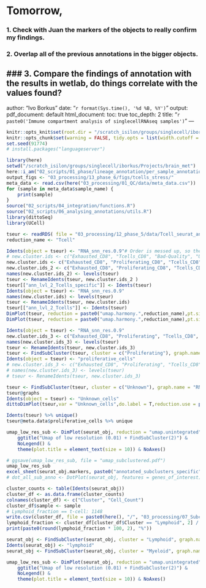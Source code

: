 # Tomorrow,
###  1. Check with Juan the markers of the objects to really confirm my findings.
###  2. Overlap all of the previous annotations in the bigger objects.
###  3. Compare the findings of annotation with the results in wetlab, do things correlate with the values found?
---
author: "Ivo Borkus"
date: "`r format(Sys.time(), '%d %B, %Y')`"
output:  
  pdf_document: default
  html_document:
    toc: true
    toc_depth: 2
title: "`r paste0('Immune compartment analysis of singlecellRNAseq samples')`"
---

```r
knitr::opts_knit$set(root.dir = "/scratch_isilon/groups/singlecell/iborkus/Projects/brain_met") # nolint
knitr::opts_chunk$set(warning = FALSE, tidy.opts = list(width.cutoff = 60), tidy = FALSE) # nolint
set.seed(91774)
# install.packages("languageserver")
```

```R
library(here)
setwd("/scratch_isilon/groups/singlecell/iborkus/Projects/brain_met")
here::i_am("02_scripts/01_phase/lineage_annotation/per_sample_annotation.rmd")
output_figs <- "03_processing/13_phase_6/figs/tcells_stress/"
meta_data <- read.csv(here("03_processing/01_QC/data/meta_data.csv"))
for (sample in meta_data$sample_name) {
    print(sample)
}
source("02_scripts/04_integration/functions.R")
source("02_scripts/06_analysing_annotations/utils.R")
library(dittoSeq)
library(UCell)

```
```R
tseur <- readRDS( file = "03_processing/12_phase_5/data/Tcell_seurat_annotated.rds")
reduction_name <- "Tcell"

Idents(object = tseur) <- "RNA_snn_res.0.9"# Order is messed up, so the order of sizes does not correspond
# new.cluster.ids <- c("Exhausted_CD8", "Tcells_CD8", "Bad-Quality", "Unknown", "Unknown", "Proliferative_1", "Tcells_CD4", "Tcells_Naive", "Tregs", "Tregs_2", "NKs")
new.cluster.ids <- c("Exhausted_CD8", "Proliferating_CD8", "Tcells_CD8", "Unknown", "Unknown", "Proliferative_Tcells", "Tcells_CD4_Naive", "Unknown", "Tregs", "Tcells_CD4", "Tcells_CD4_proliferating","Tregs_2","NK")
new.cluster.ids_2 <- c("Exhausted_CD8", "Proliferating_CD8", "Tcells_CD8", "Unknown_1", "Unknown_2", "Proliferative_Tcells", "Tcells_CD4_Naive", "Unknown_3", "Tregs", "Tcells_CD4", "Tcells_CD4_proliferating","Tregs_2","NK")
names(new.cluster.ids_2) <- levels(tseur)
tseur <- RenameIdents(tseur, new.cluster.ids_2 )
tseur[["ann_lvl_2_Tcells_specific"]] <- Idents(tseur)
Idents(object = tseur) <- "RNA_snn_res.0.9"
names(new.cluster.ids) <- levels(tseur)
tseur <- RenameIdents(tseur, new.cluster.ids)
tseur[["ann_lvl_2_Tcells"]] <- Idents(tseur)
DimPlot(tseur, reduction = paste0("umap.harmony.",reduction_name),pt.size = 0.1, label = T, group.by = "ann_lvl_1_filtered") & NoAxes()
DimPlot(tseur, reduction = paste0("umap.harmony.",reduction_name),pt.size = 0.1, label = T, group.by = "ann_lvl_2_Tcells") & NoAxes()
```



```R
Idents(object = tseur) <- "RNA_snn_res.0.9"
new.cluster.ids_3 <- c("Exhausted_CD8", "Proliferating", "Tcells_CD8", "Unknown_x", "Unknown", "Proliferating", "Tcells_CD4_Naive", "Unknown", "Tregs", "Tcells_CD4", "Proliferating","Tregs_2","NK")
names(new.cluster.ids_3) <- levels(tseur)
tseur <- RenameIdents(tseur, new.cluster.ids_3)
tseur <- FindSubCluster(tseur, cluster = c("Proliferating"), graph.name = "RNA_snn",subcluster.name = "proliferative_cells")
Idents(object = tseur) <- "proliferative_cells"
# new.cluster.ids_3 <- c("Exhausted_CD8", "Proliferating", "Tcells_CD8", "Unknown_x", "Unknown", "Proliferating", "Tcells_CD4_Naive", "Unknown", "Tregs", "Tcells_CD4", "Proliferating","Tregs_2","NK")
# names(new.cluster.ids_3) <- levels(tseur)
# tseur <- RenameIdents(tseur, new.cluster.ids_3)

tseur <- FindSubCluster(tseur, cluster = c("Unknown"), graph.name = "RNA_snn",subcluster.name = "Unknown_cells")
tseur@graphs
Idents(object = tseur) <- "Unknown_cells"
dittoDimPlot(tseur,var = "Unknown_cells",do.label = T,reduction.use = paste0("umap.harmony.",reduction_name)) & NoAxes()

Idents(tseur) %>% unique()
tseur@meta.data$proliferative_cells %>% unique

umap_low_res_sub <- DimPlot(seurat_obj, reduction = "umap.unintegrated", group.by = "myeloid", label = TRUE, pt.size = 0.05) &
    ggtitle("Umap of low resolution (0.01) + FindSubCluster(2)") &
    NoLegend() &
    theme(plot.title = element_text(size = 10)) & NoAxes()

# ggsave(umap_low_res_sub, file = "umap_subclustered.pdf")
umap_low_res_sub
excel_sheet(seurat_obj.markers, paste0("annotated_subclusters_specific", sample))
# dot_all_sub_anno <- DotPlot(seurat_obj, features = genes_of_interest) + RotatedAxis()

cluster_counts <- table(Idents(seurat_obj))
cluster_df <- as.data.frame(cluster_counts)
colnames(cluster_df) <- c("Cluster", "Cell_Count")
cluster_df$sample <- sample
# Lymphoid_fraction == t-cell: 1148
write.csv(cluster_df, file = paste0(here(), "/", "03_processing/07_Subclustering/data/subsets/lineage/Counts_per_clust/counts_df_", sample, ".csv"))
lymphoid_fraction <- cluster_df[cluster_df$Cluster == "Lymphoid", 2] / sum(cluster_df$Cell_Count)
print(paste0(round(lymphoid_fraction * 100, 2), "%"))

```

```R

seurat_obj <- FindSubCluster(seurat_obj, cluster = "Lymphoid", graph.name = "RNA_snn", subcluster.name = "lymphoid") ### Subclustering
Idents(seurat_obj) <- "lymphoid"
seurat_obj <- FindSubCluster(seurat_obj, cluster = "Myeloid", graph.name = "RNA_snn", subcluster.name = "myeloid") ### Subclustering

umap_low_res_sub <- DimPlot(seurat_obj, reduction = "umap.unintegrated", group.by = "myeloid", label = TRUE, pt.size = 0.05) &
    ggtitle("Umap of low resolution (0.01) + FindSubCluster(2)") &
    NoLegend() &
    theme(plot.title = element_text(size = 10)) & NoAxes()

```